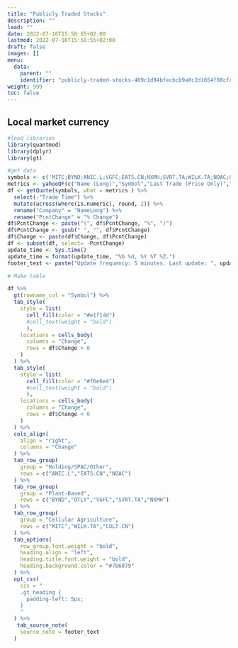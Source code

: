 ```yaml
---
title: "Publicly Traded Stocks"
description: ""
lead: ""
date: 2022-07-16T15:50:55+02:00
lastmod: 2022-07-16T15:50:55+02:00
draft: false
images: []
menu:
  data:
    parent: ""
    identifier: "publicly-traded-stocks-469c1d94bfecbcb9a0c2d1654f88cfc6"
weight: 999
toc: false
---
```


## Local market currency

```r
#load libraries
library(quantmod)
library(dplyr)
library(gt)
```
```r
#get data
symbols <- c('MITC;BYND;ANIC.L;VGFC;EATS.CN;NXMH;SVRT.TA;WILK.TA;NOAC;OTLY;CULT.CN')
metrics <- yahooQF(c("Name (Long)","Symbol","Last Trade (Price Only)","Change","Change in Percent"))
df <- getQuote(symbols, what = metrics ) %>%
  select(-"Trade Time") %>%
  mutate(across(where(is.numeric), round, 2)) %>%
  rename("Company" = "NameLong") %>%
  rename("PcntChange" = "% Change")
df$PcntChange <- paste("(", df$PcntChange, "%", ")")
df$PcntChange <- gsub(" ", "", df$PcntChange)
df$Change <- paste(df$Change, df$PcntChange)
df <- subset(df, select= -PcntChange)
update_time <- Sys.time()
update_time = format(update_time, "%b %d, %Y %T %Z.")
footer_text <- paste("Update frequency: 5 minutes. Last update: ", update_time)

# Make table

df %>%
  gt(rowname_col = "Symbol") %>% 
  tab_style(
    style = list(
      cell_fill(color = "#e1f1dd")
      #cell_text(weight = "bold")
      ),
    locations = cells_body(
      columns = "Change",
      rows = df$Change > 0
    )
  ) %>%
  tab_style(
    style = list(
      cell_fill(color = "#f6e6e4")
      #cell_text(weight = "bold")
      ),
    locations = cells_body(
      columns = "Change",
      rows = df$Change < 0
    )
  ) %>%
  cols_align(
    align = "right",
    columns = "Change"
  ) %>%
  tab_row_group(
    group = "Holding/SPAC/Other",
    rows = c("ANIC.L","EATS.CN","NOAC")
  ) %>%
  tab_row_group(
    group = "Plant-Based",
    rows = c("BYND","OTLY","VGFC","SVRT.TA","NXMH")
  ) %>%
  tab_row_group(
    group = "Cellular Agriculture",
    rows = c("MITC","WILK.TA","CULT.CN")
  ) %>%
  tab_options(
    row_group.font.weight = "bold",
    heading.align = "left",
    heading.title.font.weight = "bold",
    heading.background.color = "#7b6079"
  ) %>%
  opt_css(
    css = "
    .gt_heading {
      padding-left: 5px;
    }
    "
  ) %>%
   tab_source_note(
    source_note = footer_text
  )

```

